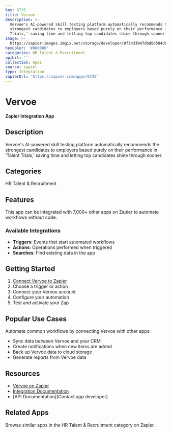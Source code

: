 ```yaml
---
key: 6735
title: Vervoe
description: >-
  Vervoe's AI-powered skill testing platform automatically recommends the
  strongest candidates to employers based purely on their performance in 'Talent
  Trials,' saving time and letting top candidates shine through sooner.
image: >-
  https://zapier-images.imgix.net/storage/developer/0f3433047dbd8d584d84d8bb89b3c0f7_2.png?auto=format%2Ccompress&ixlib=python-3.0.0&q=50
hexColor: '#000000'
categories: HR Talent & Recruitment
apiUrl: ''
collection: Apps
source: zapier
type: Integration
zapierUrl: 'https://zapier.com/apps/6735'
---
```

# Vervoe

**Zapier Integration App**

## Description

Vervoe's AI-powered skill testing platform automatically recommends the strongest candidates to employers based purely on their performance in 'Talent Trials,' saving time and letting top candidates shine through sooner.

## Categories

HR Talent & Recruitment

## Features

This app can be integrated with 7,000+ other apps on Zapier to automate workflows without code.

### Available Integrations

- **Triggers**: Events that start automated workflows
- **Actions**: Operations performed when triggered
- **Searches**: Find existing data in the app

## Getting Started

1. [Connect Vervoe to Zapier](https://zapier.com/apps/6735)
2. Choose a trigger or action
3. Connect your Vervoe account
4. Configure your automation
5. Test and activate your Zap

## Popular Use Cases

Automate common workflows by connecting Vervoe with other apps:

- Sync data between Vervoe and your CRM
- Create notifications when new items are added
- Back up Vervoe data to cloud storage
- Generate reports from Vervoe data

## Resources

- [Vervoe on Zapier](https://zapier.com/apps/6735)
- [Integration Documentation](https://zapier.com/apps/6735/integrations)
- [API Documentation](Contact app developer)

## Related Apps

Browse similar apps in the HR Talent & Recruitment category on Zapier.
